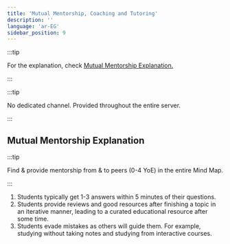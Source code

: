```yaml
---
title: 'Mutual Mentorship, Coaching and Tutoring'
description: ''
language: 'ar-EG'
sidebar_position: 9
---
```


:::tip

For the explanation, check [Mutual Mentorship Explanation.](#mutual-mentorship-explanation)

:::

:::tip

No dedicated channel. Provided throughout the entire server.

:::

## Mutual Mentorship Explanation

:::tip

Find & provide mentorship from & to peers (0-4 YoE) in the entire Mind Map.

:::

1. Students typically get 1-3 answers within 5 minutes of their questions.
2. Students provide reviews and good resources after finishing a topic in an iterative manner, leading to a curated educational resource after some time.
3. Students evade mistakes as others will guide them. For example, studying without taking notes and studying from interactive courses.
